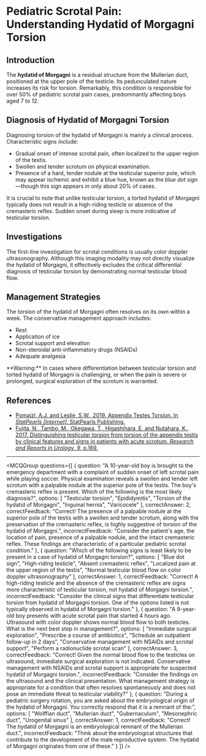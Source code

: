 
# Pediatric Scrotal Pain: Understanding Hydatid of Morgagni Torsion

## Introduction

The **hydatid of Morgagni** is a residual structure from the Mullerian duct, positioned at the upper pole of the testicle. Its pedunculated nature increases its risk for torsion. Remarkably, this condition is responsible for over 50% of pediatric scrotal pain cases, predominantly affecting boys aged 7 to 12.

## Diagnosis of Hydatid of Morgagni Torsion

Diagnosing torsion of the hydatid of Morgagni is mainly a clinical process. Characteristic signs include:

- Gradual onset of intense scrotal pain, often localized to the upper region of the testis.
- Swollen and tender scrotum on physical examination.
- Presence of a hard, tender nodule at the testicular superior pole, which may appear ischemic and exhibit a blue hue, known as the *blue dot sign*—though this sign appears in only about 20% of cases.

It is crucial to note that unlike testicular torsion, a torted hydatid of Morgagni typically does not result in a high-riding testicle or absence of the cremasteric reflex. Sudden onset during sleep is more indicative of testicular torsion.

## Investigations

The first-line investigation for scrotal conditions is usually color doppler ultrasonography. Although this imaging modality may not directly visualize the hydatid of Morgagni, it effectively excludes the critical differential diagnosis of testicular torsion by demonstrating normal testicular blood flow.

## Management Strategies

The torsion of the hydatid of Morgagni often resolves on its own within a week. The conservative management approach includes:

- Rest
- Application of ice
- Scrotal support and elevation
- Non-steroidal anti-inflammatory drugs (NSAIDs)
- Adequate analgesia

<Callout emoji="⚠️">
**Warning:** In cases where differentiation between testicular torsion and torted hydatid of Morgagni is challenging, or when the pain is severe or prolonged, surgical exploration of the scrotum is warranted.
</Callout>

## References

- [Pomajzl, A.J. and Leslie, S.W., 2019. Appendix Testes Torsion. In _StatPearls [Internet]_. StatPearls Publishing.](#)
- [Fujita, N., Tambo, M., Okegawa, T., Higashihara, E. and Nutahara, K., 2017. Distinguishing testicular torsion from torsion of the appendix testis by clinical features and signs in patients with acute scrotum. _Research and Reports in Urology_, _9_, p.169.](#)

---

<MCQGroup questions={[
  {
    question: "A 10-year-old boy is brought to the emergency department with a complaint of sudden onset of left scrotal pain while playing soccer. Physical examination reveals a swollen and tender left scrotum with a palpable nodule at the superior pole of the testis. The boy's cremasteric reflex is present. Which of the following is the most likely diagnosis?",
    options: [
      "Testicular torsion",
      "Epididymitis",
      "Torsion of the hydatid of Morgagni",
      "Inguinal hernia",
      "Varicocele"
    ],
    correctAnswer: 2,
    correctFeedback: "Correct! The presence of a palpable nodule at the superior pole of the testis with a swollen and tender scrotum, along with the preservation of the cremasteric reflex, is highly suggestive of torsion of the hydatid of Morgagni.",
    incorrectFeedback: "Consider the patient's age, the location of pain, presence of a palpable nodule, and the intact cremasteric reflex. These findings are characteristic of a particular pediatric scrotal condition."
  },
  {
    question: "Which of the following signs is least likely to be present in a case of hydatid of Morgagni torsion?",
    options: [
      "Blue dot sign",
      "High-riding testicle",
      "Absent cremasteric reflex",
      "Localized pain at the upper region of the testis",
      "Normal testicular blood flow on color doppler ultrasonography"
    ],
    correctAnswer: 1,
    correctFeedback: "Correct! A high-riding testicle and the absence of the cremasteric reflex are signs more characteristic of testicular torsion, not hydatid of Morgagni torsion.",
    incorrectFeedback: "Consider the clinical signs that differentiate testicular torsion from hydatid of Morgagni torsion. One of the options listed is not typically observed in hydatid of Morgagni torsion."
  },
  {
    question: "A 9-year-old boy presents with acute scrotal pain that started 4 hours ago. Ultrasound with color doppler shows normal blood flow to both testicles. What is the next best step in management?",
    options: [
      "Immediate surgical exploration",
      "Prescribe a course of antibiotics",
      "Schedule an outpatient follow-up in 2 days",
      "Conservative management with NSAIDs and scrotal support",
      "Perform a radionuclide scrotal scan"
    ],
    correctAnswer: 3,
    correctFeedback: "Correct! Given the normal blood flow to the testicles on ultrasound, immediate surgical exploration is not indicated. Conservative management with NSAIDs and scrotal support is appropriate for suspected hydatid of Morgagni torsion.",
    incorrectFeedback: "Consider the findings on the ultrasound and the clinical presentation. What management strategy is appropriate for a condition that often resolves spontaneously and does not pose an immediate threat to testicular viability?"
  },
  {
    question: "During a pediatric surgery rotation, you are asked about the embryological origin of the hydatid of Morgagni. You correctly respond that it is a remnant of the:",
    options: [
      "Wolffian duct",
      "Mullerian duct",
      "Gubernaculum",
      "Mesonephric duct",
      "Urogenital sinus"
    ],
    correctAnswer: 1,
    correctFeedback: "Correct! The hydatid of Morgagni is an embryological remnant of the Mullerian duct.",
    incorrectFeedback: "Think about the embryological structures that contribute to the development of the male reproductive system. The hydatid of Morgagni originates from one of these."
  }
]} />